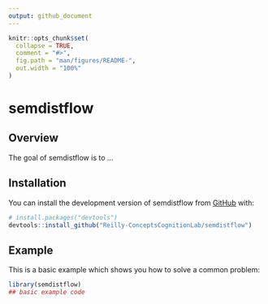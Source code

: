 ```yaml
---
output: github_document
---
```


<!-- README.md is generated from README.Rmd. Please edit that file -->

```r
knitr::opts_chunk$set(
  collapse = TRUE,
  comment = "#>",
  fig.path = "man/figures/README-",
  out.width = "100%"
)
```

# semdistflow

<!-- badges: start -->
<!-- badges: end -->

## Overview

The goal of semdistflow is to ...

## Installation

You can install the development version of semdistflow from [GitHub](https://github.com/) with:

``` r
# install.packages("devtools")
devtools::install_github("Reilly-ConceptsCognitionLab/semdistflow")
```

## Example

This is a basic example which shows you how to solve a common problem:

```r
library(semdistflow)
## basic example code
```

